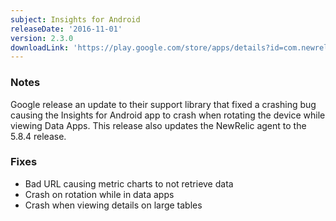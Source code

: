 ```yaml
---
subject: Insights for Android
releaseDate: '2016-11-01'
version: 2.3.0
downloadLink: 'https://play.google.com/store/apps/details?id=com.newrelic.insights&hl=en'
---
```


### Notes

Google release an update to their support library that fixed a crashing bug causing the Insights for Android app to crash when rotating the device while viewing Data Apps. This release also updates the NewRelic agent to the 5.8.4 release.

### Fixes

* Bad URL causing metric charts to not retrieve data
* Crash on rotation while in data apps
* Crash when viewing details on large tables
